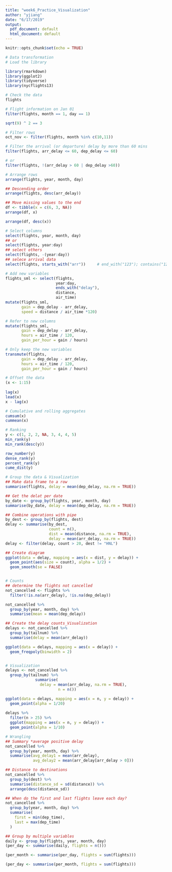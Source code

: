 ```yaml
---
title: "week6_Practice_Visualization"
author: "yjiang"
date: "6/17/2019"
output:
  pdf_document: default
  html_document: default
---
```


```r
knitr::opts_chunk$set(echo = TRUE)
```



```r
# Data transformation
# Load the library

library(rmarkdown)
library(ggplot2)
library(tidyverse)
library(nycflights13)
```



```r
# Check the data
flights

# Flight information on Jan 01
filter(flights, month == 1, day == 1)

```

```r
sqrt(9) ^ 2 == 3

# Filter rows
oct_nov <- filter(flights, month %in% c(10,11))

# Filter the arrival (or departure) delay by more than 60 mins
filter(flights, arr_delay <= 60, dep_delay <= 60)

# or
filter(flights, !(arr_delay > 60 | dep_delay >60))

```
```r
# Arrange rows
arrange(flights, year, month, day)

## Descending order
arrange(flights, desc(arr_delay))

## Move missing values to the end
df <- tibble(x = c(6, 3, NA))
arrange(df, x)

arrange(df, desc(x))

# Select columns
select(flights, year, month, day)
## or
select(flights, year:day)
## select others
select(flights, -(year:day))
## selece arrival data
select(flights, starts_with("arr"))     # end_with("123"); contains("123")


```
```r
# Add new variables
flights_sml <- select(flights,
                      year:day,
                      ends_with("delay"),
                      distance,
                      air_time)
mutate(flights_sml,
       gain = dep_delay - arr_delay,
       speed = distance / air_time *120)

# Refer to new columns
mutate(flights_sml,
       gain = dep_delay - arr_delay,
       hours = air_time / 120,
       gain_per_hour = gain / hours)

# Only keep the new variables
transmute(flights,
       gain = dep_delay - arr_delay,
       hours = air_time / 120,
       gain_per_hour = gain / hours)


```
```r
# Offset the data 
(x <- 1:15)
 
lag(x)
lead(x)
x - lag(x)

# Cumulative and rolling aggregates
cumsum(x)
cummean(x)

# Ranking
y <- c(1, 2, 2, NA, 3, 4, 4, 5)
min_rank(y)
min_rank(desc(y))

row_number(y)
dense_rank(y)
percent_rank(y)
cume_dist(y)


```
```r
# Group the data & Visualization
## Make data frame to a row
summarise(flights, delay = mean(dep_delay, na.rm = TRUE))

## Get the delat per date
by_date <- group_by(flights, year, month, day)
summarise(by_date, delay = mean(dep_delay, na.rm = TRUE))

## Combine operations with pipe
by_dest <- group_by(flights, dest)
delay <- summarise(by_dest,
                   count = n(),
                   dist = mean(distance, na.rm = TRUE),
                   delay = mean(arr_delay, na.rm = TRUE))
delay <- filter(delay, count > 20, dest != "HNL")

## Create diagram
ggplot(data = delay, mapping = aes(x = dist, y = delay)) +
  geom_point(aes(size = count), alpha = 1/2) +
  geom_smooth(se = FALSE)



```

```r
# Counts
## determine the flights not cancelled
not_cancelled <- flights %>%
  filter(!is.na(arr_delay), !is.na(dep_delay))

not_cancelled %>%
  group_by(year, month, day) %>%
  summarise(mean = mean(dep_delay))

## Create the delay counts_Visualization
delays <- not_cancelled %>%
  group_by(tailnum) %>%
  summarise(delay = mean(arr_delay))

ggplot(data = delays, mapping = aes(x = delay)) +
  geom_freqpoly(binwidth = 2)



```

```r
# Visualization
delays <- not_cancelled %>%
  group_by(tailnum) %>%
             summarise(
               delay = mean(arr_delay, na.rm = TRUE),
                       n = n())

ggplot(data = delays, mapping = aes(x = n, y = delay)) +
  geom_point(alpha = 1/20)
  
delays %>%
  filter(n > 25) %>%
  ggplot(mapping = aes(x = n, y = delay)) +
  geom_point(alpha = 1/10)


```
```r
# Wrangling
## Summary *average positive delay
not_cancelled %>%
  group_by(year, month, day) %>%
  summarise(avg_delay1 = mean(arr_delay),
            avg_delay2 = mean(arr_delay[arr_delay > 0]))

## Distance to destinations
not_cancelled %>%
  group_by(dest) %>%
  summarise(distance_sd = sd(distance)) %>%
  arrange(desc(distance_sd))

## When do the first and last flights leave each day?
not_cancelled %>%
  group_by(year, month, day) %>%
  summarise(
    first = min(dep_time),
    last = max(dep_time)
  )


```
```r
## Group by multiple variables
daily <- group_by(flights, year, month, day)
(per_day <- summarise(daily, flights = n()))

(per_month <- summarise(per_day, flights = sum(flights)))

(per_day <- summarise(per_month, flights = sum(flights)))



```


















